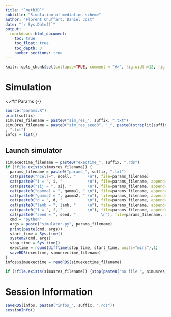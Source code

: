 ```yaml
---
title: "`meth3D`"
subtitle: "Simulation of mediation scheme"
author: "Florent Chuffart, Daniel Jost"
date: "`r Sys.Date()`"
output: 
  rmarkdown::html_document:
    toc: true
    toc_float: true
    toc_depth: 3
    number_sections: true
---
```




```r
knitr::opts_chunk$set(collapse=TRUE, comment = "#>", fig.width=12, fig.height=6, eval=TRUE, echo=TRUE, results="verbatim", dpi=75)
```


# Simulation

<>## Params {-}

```r
source("params.R")
print(suffix)
simusres_filename = paste0("sim_res_", suffix, ".txt")
simu0res_filename = paste0("sim_res_seed0", "_", paste0(strsplit(suffix, "_")[[1]][-1], collapse="_")
, ".txt")
infos = list()
```

## Launch simulator  {-}

```r
simuexectime_filename = paste0("exectime_", suffix, ".rds")
if (!file.exists(simusres_filename)) {
  params_filename = paste0("params_", suffix, ".txt")
  cat(paste0("ncell=", ncell, "     \n"), file=params_filename)
  cat(paste0("i = ", i, "           \n"), file=params_filename, append=TRUE)
  cat(paste0("sij = ", sij, "       \n"), file=params_filename, append=TRUE)
  cat(paste0("gamma1 = ", gamma1, " \n"), file=params_filename, append=TRUE)
  cat(paste0("gamma2 = ", gamma2, " \n"), file=params_filename, append=TRUE)
  cat(paste0("d = ", d, "           \n"), file=params_filename, append=TRUE)
  cat(paste0("lamb = ", lamb, "     \n"), file=params_filename, append=TRUE)
  cat(paste0("f = ", f, "           \n"), file=params_filename, append=TRUE)
  cat(paste0("seed = ", seed, "           \n"), file=params_filename, append=TRUE)
  cmd = "python"
  args = paste("simulator.py", params_filename)
  print(paste(cmd, args))
  start_time = Sys.time()
  system2(cmd, args)
  stop_time = Sys.time()
  exectime = round(difftime(stop_time, start_time, units="mins"),1)
  saveRDS(exectime, simuexectime_filename)
}
infos$simuexectime = readRDS(simuexectime_filename)

if (!file.exists(simusres_filename)) {stop(paste0("no file ", simusres_filename, " produced."))}
```


# Session Information

```r
saveRDS(infos, paste0("infos_", suffix, ".rds"))
sessionInfo()
```